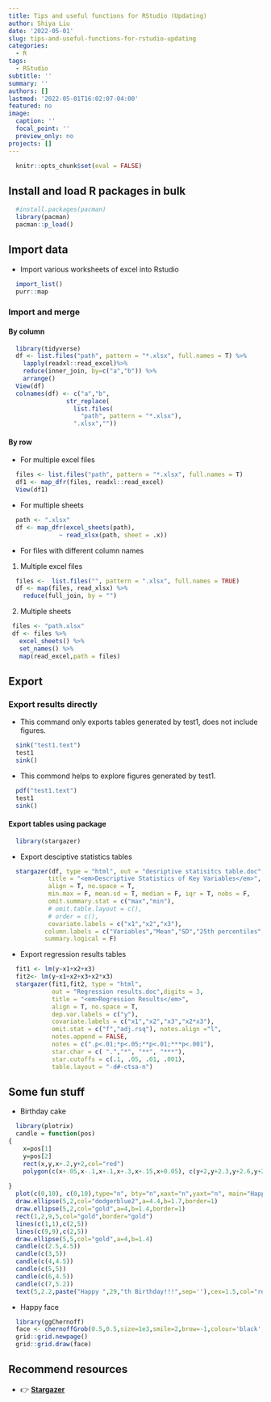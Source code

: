 ```yaml
---
title: Tips and useful functions for RStudio (Updating)
author: Shiya Liu
date: '2022-05-01'
slug: tips-and-useful-functions-for-rstudio-updating
categories:
  - R
tags:
  - RStudio
subtitle: ''
summary: ''
authors: []
lastmod: '2022-05-01T16:02:07-04:00'
featured: no
image:
  caption: ''
  focal_point: ''
  preview_only: no
projects: []
---
```


```r
  knitr::opts_chunk$set(eval = FALSE)
```

## Install and load R packages in bulk
```r
  #install.packages(pacman)
  library(pacman)
  pacman::p_load()
```

## Import data
- Import various worksheets of excel into Rstudio    
```r
  import_list()   
  purr::map
```

### Import and merge
#### By column
```r
  library(tidyverse)
  df <- list.files("path", pattern = "*.xlsx", full.names = T) %>%
    lapply(readxl::read_excel)%>%
    reduce(inner_join, by=c("a","b")) %>%
    arrange()
  View(df)
  colnames(df) <- c("a","b",
                str_replace(
                  list.files(
                    "path", pattern = "*.xlsx"),
                  ".xlsx",""))

```

#### By row
- For multiple excel files
```r
  files <- list.files("path", pattern = "*.xlsx", full.names = T)
  df1 <- map_dfr(files, readxl::read_excel)
  View(df1)
```

- For multiple sheets
```r
  path <- ".xlsx"
  df <- map_dfr(excel_sheets(path),
              ~ read_xlsx(path, sheet = .x))
```

- For files with different column names
1. Multiple excel files
```r
  files <-  list.files("", pattern = ".xlsx", full.names = TRUE)
  df <- map(files, read_xlsx) %>%
    reduce(full_join, by = "")

```

2. Multiple sheets
```r
 files <- "path.xlsx"
 df <- files %>%
   excel_sheets() %>%
   set_names() %>%
   map(read_excel,path = files)
```

## Export
### Export results directly  
- This command only exports tables generated by test1, does not include figures.
```r
  sink("test1.text")
  test1
  sink()
```

- This commond helps to explore figures generated by test1.
```r
  pdf("test1.text") 
  test1
  sink() 
```

 
#### Export tables using package

```r
  library(stargazer)
```

- Export desciptive statistics tables    
```r
  stargazer(df, type = "html", out = "desriptive statisitcs table.doc", digits = 2,  
           title = "<em>Descriptive Statistics of Key Variables</em>",  
           align = T, no.space = T,  
           min.max = F, mean.sd = T, median = F, iqr = T, nobs = F,   
           omit.summary.stat = c("max","min"),  
           # omit.table.layout = c(),  
           # order = c(),  
           covariate.labels = c("x1","x2","x3"),  
          column.labels = c("Variables","Mean","SD","25th percentiles","75 Percentiles"),  
          summary.logical = F)
```

- Export regression results tables 
```r
  fit1 <- lm(y~x1+x2+x3)  
  fit2<- lm(y~x1+x2+x3+x2*x3)  
  stargazer(fit1,fit2, type = "html", 
            out = "Regression results.doc",digits = 3,  
            title = "<em>Regression Results</em>",  
            align = T, no.space = T,  
            dep.var.labels = c("y"),  
            covariate.labels = c("x1","x2","x3","x2*x3"),  
            omit.stat = c("f","adj.rsq"), notes.align ="l",  
            notes.append = FALSE,  
            notes = c(".p<.01;*p<.05;**p<.01;***p<.001"),  
            star.char = c( ".","*", "**", "***"),  
            star.cutoffs = c(.1, .05, .01, .001),  
            table.layout = "-d#-ctsa-n")
```

   
## Some fun stuff
- Birthday cake 
```r
  library(plotrix)  
  candle = function(pos)  
{  
    x=pos[1]  
    y=pos[2]  
    rect(x,y,x+.2,y+2,col="red")  
    polygon(c(x+.05,x-.1,x+.1,x+.3,x+.15,x+0.05), c(y+2,y+2.3,y+2.6,y+2.3,y+2,y+2),col="#EECF08")  
  
}
  plot(c(0,10), c(0,10),type="n", bty="n",xaxt="n",yaxt="n", main="Happy birthday", xlab="",ylab="")  
  draw.ellipse(5,2,col="dodgerblue2",a=4.4,b=1.7,border=1)  
  draw.ellipse(5,2,col="gold",a=4,b=1.4,border=1)  
  rect(1,2,9,5,col="gold",border="gold")  
  lines(c(1,1),c(2,5))  
  lines(c(9,9),c(2,5))  
  draw.ellipse(5,5,col="gold",a=4,b=1.4)  
  candle(c(2.5,4.5))  
  candle(c(3,5))  
  candle(c(4,4.5))  
  candle(c(5,5))  
  candle(c(6,4.5))  
  candle(c(7,5.2))  
  text(5,2.2,paste("Happy ",29,"th Birthday!!!",sep=''),cex=1.5,col="red") 
```


- Happy face 
```r
  library(ggChernoff)  
  face <- chernoffGrob(0.5,0.5,size=1e3,smile=2,brow=-1,colour='black',fill='yellow',nose=TRUE)  
  grid::grid.newpage()  
  grid::grid.draw(face)
```
 
## Recommend resources
- 👉 [**Stargazer**](https://cran.r-project.org/web/packages/stargazer/stargazer.pdf) 

